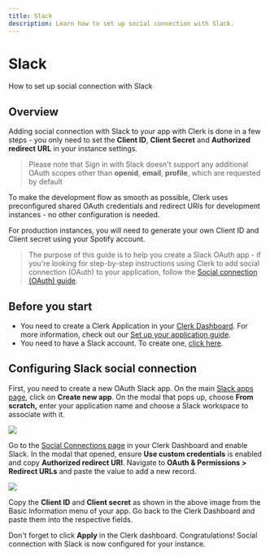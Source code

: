 ---
title: Slack
description: Learn how to set up social connection with Slack.
---

# Slack

How to set up social connection with Slack

## Overview

Adding social connection with Slack to your app with Clerk is done in a few steps - you only need to set the **Client ID**, **Client Secret** and **Authorized redirect URL** in your instance settings.

> Please note that Sign in with Slack doesn't support any additional OAuth scopes other than **openid**, **email**, **profile**, which are requested by default

To make the development flow as smooth as possible, Clerk uses preconfigured shared OAuth credentials and redirect URIs for development instances - no other configuration is needed.

For production instances, you will need to generate your own Client ID and Client secret using your Spotify account.

> The purpose of this guide is to help you create a Slack OAuth app - if you're looking for step-by-step instructions using Clerk to add social connection (OAuth) to your application, follow the [Social connection (OAuth) guide](/docs/authentication/social-connections/oauth).

## Before you start

- You need to create a Clerk Application in your [Clerk Dashboard](https://dashboard.clerk.dev/). For more information, check out our [Set up your application guide](/docs/quickstarts/setup-clerk).
- You need to have a Slack account. To create one, [click here](https://slack.com/get-started#/createnew).

## Configuring Slack social connection

First, you need to create a new OAuth Slack app. On the main [Slack apps page](https://api.slack.com/apps), click on **Create new app**. On the modal that pops up, choose **From scratch,** enter your application name and choose a Slack workspace to associate with it.

![](/docs/images/authentication-providers/slack/94ec6d3046efef304c53501bf71eef26d019a9ef-1917x833.png)

Go to the [Social Connections page](https://dashboard.clerk.dev/last-active?path=authentication/social) in your Clerk Dashboard and enable Slack. In the modal that opened, ensure **Use custom credentials** is enabled and copy **Authorized redirect URI**. Navigate to **OAuth & Permissions > Redirect URLs** and paste the value to add a new record.

![](/docs/images/authentication-providers/slack/60a1c0c6c305a9f3ee06e38e6315803c366060a4-1906x900.png)

Copy the **Client ID** and **Client secret** as shown in the above image from the Basic Information menu of your app. Go back to the Clerk Dashboard and paste them into the respective fields.

Don't forget to click **Apply** in the Clerk dashboard. Congratulations! Social connection with Slack is now configured for your instance.
